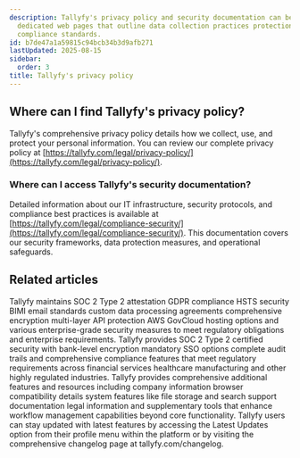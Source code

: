 ```yaml
---
description: Tallyfy's privacy policy and security documentation can be accessed through
  dedicated web pages that outline data collection practices protection measures and
  compliance standards.
id: b7de47a1a59815c94bcb34b3d9afb271
lastUpdated: 2025-08-15
sidebar:
  order: 3
title: Tallyfy's privacy policy
---
```


## Where can I find Tallyfy's privacy policy?

Tallyfy's comprehensive privacy policy details how we collect, use, and protect your personal information. You can review our complete privacy policy at [https://tallyfy.com/legal/privacy-policy/](https://tallyfy.com/legal/privacy-policy/).

### Where can I access Tallyfy's security documentation?

Detailed information about our IT infrastructure, security protocols, and compliance best practices is available at [https://tallyfy.com/legal/compliance-security/](https://tallyfy.com/legal/compliance-security/). This documentation covers our security frameworks, data protection measures, and operational safeguards.


## Related articles
<CardGrid>
<LinkTitleCard header="<b>Miscellaneous > Terms & legals</b>" href="/products/pro/miscellaneous/terms-legals/" > Tallyfy maintains SOC 2 Type 2 attestation GDPR compliance HSTS security BIMI email standards custom data processing agreements comprehensive encryption multi-layer API protection AWS GovCloud hosting options and various enterprise-grade security measures to meet regulatory obligations and enterprise requirements. </LinkTitleCard>
<LinkTitleCard header="<b>Pro > Compliance</b>" href="/products/pro/compliance/" > Tallyfy provides SOC 2 Type 2 certified security with bank-level encryption mandatory SSO options complete audit trails and comprehensive compliance features that meet regulatory requirements across financial services healthcare manufacturing and other highly regulated industries. </LinkTitleCard>
<LinkTitleCard header="<b>Pro > Miscellaneous</b>" href="/products/pro/miscellaneous/" > Tallyfy provides comprehensive additional features and resources including company information browser compatibility details system features like file storage and search support documentation legal information and supplementary tools that enhance workflow management capabilities beyond core functionality. </LinkTitleCard>
<LinkTitleCard header="<b>Miscellaneous > See product updates</b>" href="/products/pro/miscellaneous/how-can-i-stay-updated-with-tallyfys-latest-features/" > Tallyfy users can stay updated with latest features by accessing the Latest Updates option from their profile menu within the platform or by visiting the comprehensive changelog page at tallyfy.com/changelog. </LinkTitleCard>
</CardGrid>